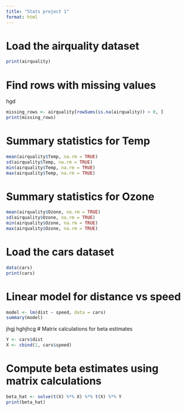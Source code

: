 ```yaml
---
title: "Stats project 1"
format: html
---
```



# Load the airquality dataset

```r
print(airquality)
```

# Find rows with missing values
hgd
```r
missing_rows <- airquality[rowSums(is.na(airquality)) > 0, ]
print(missing_rows)

```

# Summary statistics for Temp

```r
mean(airquality$Temp, na.rm = TRUE)
sd(airquality$Temp, na.rm = TRUE)
min(airquality$Temp, na.rm = TRUE)
max(airquality$Temp, na.rm = TRUE)
```

# Summary statistics for Ozone

```r
mean(airquality$Ozone, na.rm = TRUE)
sd(airquality$Ozone, na.rm = TRUE)
min(airquality$Ozone, na.rm = TRUE)
max(airquality$Ozone, na.rm = TRUE)
```

# Load the cars dataset

```r
data(cars)
print(cars)

```

# Linear model for distance vs speed

```r
model <- lm(dist ~ speed, data = cars)
summary(model)
```
jhgj
hghjhcg
# Matrix calculations for beta estimates

```r
Y <- cars$dist
X <- cbind(1, cars$speed)  
```

# Compute beta estimates using matrix calculations

```r
beta_hat <- solve(t(X) %*% X) %*% t(X) %*% Y
print(beta_hat)
```
